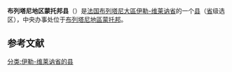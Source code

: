 {{noteTA|G1=法国地名}}
{{Infobox French place
| name                = 布列塔尼地区蒙托邦县
| native_name         = Canton de Montauban-de-Bretagne
| type                = canton
| image_map           = Ille-et-Vilaine - Canton Montauban-de-Bretagne 2015.svg
| arrondissement      = [[雷恩区|雷恩区]]
| map_caption         = 布列塔尼地区蒙托邦县在[[伊勒-维莱讷省|伊勒-维莱讷省]]的位置
| INSEE               = 3515
| seat                = [[布列塔尼地區蒙托邦|布列塔尼地區蒙托邦]]
| creation            = 1801年11月18日
| modification        = 2015年3月22日
| area                = 417.64
| population          = 34171
| population_as_of    = 2018年
| nbcomm              = 22
}}
'''布列塔尼地区蒙托邦县'''（{{lang-fr|canton de Montauban-de-Bretagne}}）是[[法国|法国]][[布列塔尼大區|布列塔尼大區]][[伊勒-维莱讷省|伊勒-维莱讷省]]的一个[[縣_(法國)|县]]（[[省_(法国)|省]]级选区），中央办事处位于[[布列塔尼地區蒙托邦|布列塔尼地區蒙托邦]]。


== 参考文献 ==
{{Reflist}}

{{伊勒-维莱讷省的县}}
[[分类:伊勒-维莱讷省的县|分类:伊勒-维莱讷省的县]]